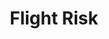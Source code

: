 ---
title: Flight Risk
description: A pilot transports an Air Marshal accompanying a fugitive to trial. As they cross the Alaskan wilderness, tensions soar and trust is tested, as not everyone on board is who they seem.
rating: 14A
genre:
  - Action
  - Thriller
length: 91m
cast:
  - Mark Wahlberg
  - Topher Grace
  - Michelle Dockery
showtimes:
  - Feb 21st
  - Feb 22nd
  - Feb 23rd - 2pm Matinee
poster: ./images/flight-risk.jpg
trailer: https://www.youtube.com/watch?v=ojC9JBuccJA
socialImage: ./images/flight-risk.jpg
reelAlternative: false
---